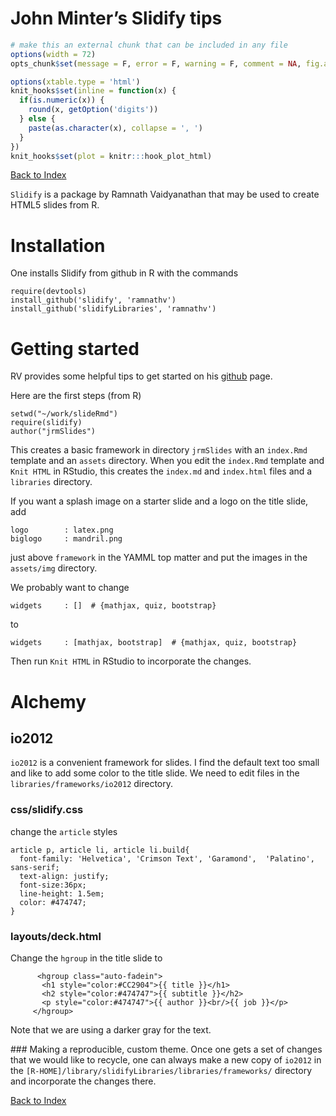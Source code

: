 John Minter's Slidify tips
========================================================
```r
# make this an external chunk that can be included in any file
options(width = 72)
opts_chunk$set(message = F, error = F, warning = F, comment = NA, fig.align = 'center', dpi = 100, tidy = F, cache.path = '.cache/', fig.path = 'figure/')

options(xtable.type = 'html')
knit_hooks$set(inline = function(x) {
  if(is.numeric(x)) {
    round(x, getOption('digits'))
  } else {
    paste(as.character(x), collapse = ', ')
  }
})
knit_hooks$set(plot = knitr:::hook_plot_html)
```


[Back to Index](../README.html)

``Slidify`` is a package by Ramnath Vaidyanathan that may be used
to create HTML5 slides from R.

# Installation
One installs Slidify from github in R with the commands

```
require(devtools)
install_github('slidify', 'ramnathv')
install_github('slidifyLibraries', 'ramnathv')
```
# Getting started
RV provides some helpful tips to get started on his
[github](https://github.com/ramnathv/slidify) page.

Here are the first steps (from R)

```
setwd("~/work/slideRmd")
require(slidify)
author("jrmSlides")
```

This creates a basic framework in directory ``jrmSlides`` with
an ``index.Rmd`` template and an ``assets`` directory. When you
edit the ``index.Rmd`` template and ``Knit HTML`` in RStudio, this
creates the ``index.md`` and ``index.html`` files and a ``libraries``
directory.

If you want a splash image on a starter slide and a logo on the
title slide, add

```
logo        : latex.png
biglogo     : mandril.png 
```
just above ``framework`` in the YAMML top matter and put the images
in the ``assets/img`` directory.

We probably want to change
```
widgets     : []  # {mathjax, quiz, bootstrap}
```
to
```
widgets     : [mathjax, bootstrap]  # {mathjax, quiz, bootstrap}
```

Then run ``Knit HTML`` in RStudio
to incorporate the changes.


# Alchemy
## io2012
``io2012`` is a convenient framework for slides. I find the default
text too small and like to add some color to the title slide. We
need to edit files in the ``libraries/frameworks/io2012`` directory.

### css/slidify.css
change the ``article`` styles

```
article p, article li, article li.build{
  font-family: 'Helvetica', 'Crimson Text', 'Garamond',  'Palatino', sans-serif;
  text-align: justify;
  font-size:36px;
  line-height: 1.5em;
  color: #474747;
}
```
### layouts/deck.html
 Change the ``hgroup`` in the title slide to
 
 ```
       <hgroup class="auto-fadein">
        <h1 style="color:#CC2904">{{ title }}</h1>
        <h2 style="color:#474747">{{ subtitle }}</h2>
        <p style="color:#474747">{{ author }}<br/>{{ job }}</p>
      </hgroup>
 ```
 Note that we are using a darker gray for the text.
 
 ### Making a reproducible, custom theme.
 Once one gets a set of changes that we would like
 to recycle, one can always make a new copy of
 ``io2012`` in the ``[R-HOME]/library/slidifyLibraries/libraries/frameworks/`` directory and incorporate the changes there.


[Back to Index](../README.html)
